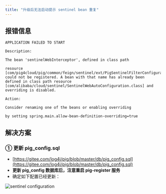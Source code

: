 ```yaml
---
title: "升级后无法启动提示 sentinel bean 重复"
---
```


## 报错信息

```plain
APPLICATION FAILED TO START

Description:

The bean 'sentinelWebInterceptor', defined in class path 

resource [com/pig4cloud/pig/common/feign/sentinel/ext/PigSentinelFilterConfiguration.class], could not be registered. A bean with that name has already been defined in class path resource [com/alibaba/cloud/sentinel/SentinelWebAutoConfiguration.class] and overriding is disabled.

Action:

Consider renaming one of the beans or enabling overriding

by setting spring.main.allow-bean-definition-overriding=true
```

## 解决方案

### ① 更新 pig_config.sql

- [https://gitee.com/log4j/pig/blob/master/db/pig_config.sql](https://gitee.com/log4j/pig/blob/master/db/pig_config.sql)
- **更新 pig_config 数据库后，注意重启 pig-register 服务**
- 确定如下配置已经更新：

![sentinel configuration](https://cdn.nlark.com/yuque/0/2022/png/283679/1643099641485-bd9266dd-a538-48b8-a707-79ddf20b2f78.png)

